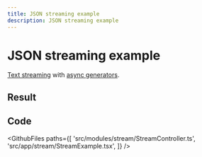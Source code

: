 ```yaml
---
title: JSON streaming example
description: JSON streaming example
---
```




# JSON streaming example

  [Text streaming](https://vovk.dev/controller/streaming) with [async generators](https://developer.mozilla.org/en-US/docs/Web/JavaScript/Reference/Global_Objects/AsyncGenerator).

## Result

<Example>
    <StreamExample />
</Example>

## Code

<GithubFiles
  paths={[
    'src/modules/stream/StreamController.ts',
    'src/app/stream/StreamExample.tsx',
  ]}
/>